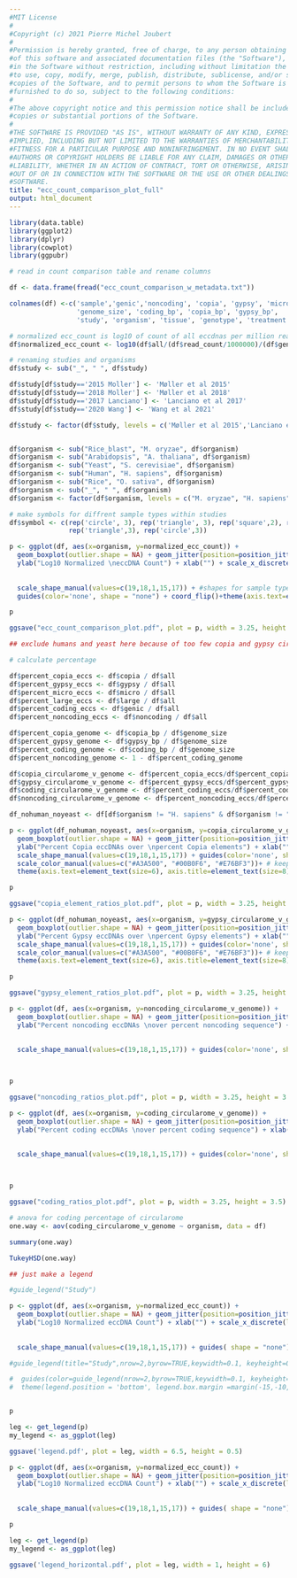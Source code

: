 ```yaml
---
#MIT License
#
#Copyright (c) 2021 Pierre Michel Joubert
#
#Permission is hereby granted, free of charge, to any person obtaining a copy
#of this software and associated documentation files (the "Software"), to deal
#in the Software without restriction, including without limitation the rights
#to use, copy, modify, merge, publish, distribute, sublicense, and/or sell
#copies of the Software, and to permit persons to whom the Software is
#furnished to do so, subject to the following conditions:
#
#The above copyright notice and this permission notice shall be included in all
#copies or substantial portions of the Software.
#
#THE SOFTWARE IS PROVIDED "AS IS", WITHOUT WARRANTY OF ANY KIND, EXPRESS OR
#IMPLIED, INCLUDING BUT NOT LIMITED TO THE WARRANTIES OF MERCHANTABILITY,
#FITNESS FOR A PARTICULAR PURPOSE AND NONINFRINGEMENT. IN NO EVENT SHALL THE
#AUTHORS OR COPYRIGHT HOLDERS BE LIABLE FOR ANY CLAIM, DAMAGES OR OTHER
#LIABILITY, WHETHER IN AN ACTION OF CONTRACT, TORT OR OTHERWISE, ARISING FROM,
#OUT OF OR IN CONNECTION WITH THE SOFTWARE OR THE USE OR OTHER DEALINGS IN THE
#SOFTWARE.
title: "ecc_count_comparison_plot_full"
output: html_document
---
```


```r
library(data.table)
library(ggplot2)
library(dplyr)
library(cowplot)
library(ggpubr)

# read in count comparison table and rename columns

df <- data.frame(fread("ecc_count_comparison_w_metadata.txt"))

colnames(df) <-c('sample','genic','noncoding', 'copia', 'gypsy', 'micro', 'large', 'all', 'read_count',
                 'genome_size', 'coding_bp', 'copia_bp', 'gypsy_bp',
                 'study', 'organism', 'tissue', 'genotype', 'treatment')

# normalized ecc_count is log10 of count of all eccdnas per million reads per mega basepair
df$normalized_ecc_count <- log10(df$all/(df$read_count/1000000)/(df$genome_size/1000000))

# renaming studies and organisms
df$study <- sub("_", " ", df$study)

df$study[df$study=='2015 Moller'] <- 'Møller et al 2015'
df$study[df$study=='2018 Moller'] <- 'Møller et al 2018'
df$study[df$study=='2017 Lanciano'] <- 'Lanciano et al 2017'
df$study[df$study=='2020 Wang'] <- 'Wang et al 2021'

df$study <- factor(df$study, levels = c('Møller et al 2015','Lanciano et al 2017','Møller et al 2018','Wang et al 2021','This Study'))


df$organism <- sub("Rice_blast", "M. oryzae", df$organism)
df$organism <- sub("Arabidopsis", "A. thaliana", df$organism)
df$organism <- sub("Yeast", "S. cerevisiae", df$organism)
df$organism <- sub("Human", "H. sapiens", df$organism)
df$organism <- sub("Rice", "O. sativa", df$organism)
df$organism <- sub("_", " ", df$organism)
df$organism <- factor(df$organism, levels = c("M. oryzae", "H. sapiens", "S. cerevisiae", "A. thaliana", "O. sativa"))

# make symbols for diffrent sample types within studies
df$symbol <- c(rep('circle', 3), rep('triangle', 3), rep('square',2), rep('circle',9), rep('circle',16), rep('triangle',16), rep('circle',2), rep('empty',2), rep('triangle',3), rep('circle',2), rep('diamond',2), rep('circle',4), rep('square',4), rep('triangle',2), rep('diamond',2), rep('diamond',3), rep('square',3), 
               rep('triangle',3), rep('circle',3))


```

```r


p <- ggplot(df, aes(x=organism, y=normalized_ecc_count)) + 
  geom_boxplot(outlier.shape = NA) + geom_jitter(position=position_jitter(0.2), aes(color=study, shape=symbol)) +
  ylab("Log10 Normalized \neccDNA Count") + xlab("") + scale_x_discrete(labels=expression(italic("M. oryzae"), italic("H. sapiens"),
                                                                                      italic("S. cerevisiae"), italic("A. thaliana"),
                                                                                      italic("O. sativa")))+
  scale_shape_manual(values=c(19,18,1,15,17)) + #shapes for sample types
  guides(color='none', shape = "none") + coord_flip()+theme(axis.text=element_text(size=6), axis.title=element_text(size=8), legend.title=element_text(size=8))

p

ggsave("ecc_count_comparison_plot.pdf", plot = p, width = 3.25, height = 3.5)


```




```r

## exclude humans and yeast here because of too few copia and gypsy circles

# calculate percentage

df$percent_copia_eccs <- df$copia / df$all
df$percent_gypsy_eccs <- df$gypsy / df$all
df$percent_micro_eccs <- df$micro / df$all
df$percent_large_eccs <- df$large / df$all
df$percent_coding_eccs <- df$genic / df$all
df$percent_noncoding_eccs <- df$noncoding / df$all

df$percent_copia_genome <- df$copia_bp / df$genome_size
df$percent_gypsy_genome <- df$gypsy_bp / df$genome_size
df$percent_coding_genome <- df$coding_bp / df$genome_size
df$percent_noncoding_genome <- 1 - df$percent_coding_genome

df$copia_circularome_v_genome <- df$percent_copia_eccs/df$percent_copia_genome
df$gypsy_circularome_v_genome <- df$percent_gypsy_eccs/df$percent_gypsy_genome
df$coding_circularome_v_genome <- df$percent_coding_eccs/df$percent_coding_genome
df$noncoding_circularome_v_genome <- df$percent_noncoding_eccs/df$percent_noncoding_genome

df_nohuman_noyeast <- df[df$organism != "H. sapiens" & df$organism != "S. cerevisiae",]

```



```r



p <- ggplot(df_nohuman_noyeast, aes(x=organism, y=copia_circularome_v_genome)) + 
  geom_boxplot(outlier.shape = NA) + geom_jitter(position=position_jitter(0.2), aes(color=study, shape=symbol)) +
  ylab("Percent Copia eccDNAs over \npercent Copia elements") + xlab("") + scale_x_discrete(labels=expression(italic("M. oryzae"), italic("A. thaliana"), italic("O. sativa")))+
  scale_shape_manual(values=c(19,18,1,15,17)) + guides(color='none', shape = "none") + coord_flip() +
  scale_color_manual(values=c("#A3A500", "#00B0F6", "#E76BF3"))+ # keep study colors
  theme(axis.text=element_text(size=6), axis.title=element_text(size=8), legend.title=element_text(size=8))

p

ggsave("copia_element_ratios_plot.pdf", plot = p, width = 3.25, height = 3)


```

```r

p <- ggplot(df_nohuman_noyeast, aes(x=organism, y=gypsy_circularome_v_genome)) + 
  geom_boxplot(outlier.shape = NA) + geom_jitter(position=position_jitter(0.2), aes(color=study, shape=symbol)) +
  ylab("Percent Gypsy eccDNAs over \npercent Gypsy elements") + xlab("") + scale_x_discrete(labels=expression(italic("M. oryzae"), italic("A. thaliana"), italic("O. sativa")))+
  scale_shape_manual(values=c(19,18,1,15,17)) + guides(color='none', shape = "none") + coord_flip()+
  scale_color_manual(values=c("#A3A500", "#00B0F6", "#E76BF3"))+ # keep study colors
  theme(axis.text=element_text(size=6), axis.title=element_text(size=8), legend.title=element_text(size=8))

p

ggsave("gypsy_element_ratios_plot.pdf", plot = p, width = 3.25, height = 3)


```

```r

p <- ggplot(df, aes(x=organism, y=noncoding_circularome_v_genome)) + 
  geom_boxplot(outlier.shape = NA) + geom_jitter(position=position_jitter(0.2), aes(color=study, shape=symbol)) +
  ylab("Percent noncoding eccDNAs \nover percent noncoding sequence") + xlab("") + scale_x_discrete(labels=expression(italic("M. oryzae"), italic("H. sapiens"),
                                                                                      italic("S. cerevisiae"), italic("A. thaliana"),
                                                                                      italic("O. sativa")))+
  scale_shape_manual(values=c(19,18,1,15,17)) + guides(color='none', shape = "none") + coord_flip()+theme(axis.text=element_text(size=6), axis.title=element_text(size=8), legend.title=element_text(size=8))



p

ggsave("noncoding_ratios_plot.pdf", plot = p, width = 3.25, height = 3.5)


```

```r
p <- ggplot(df, aes(x=organism, y=coding_circularome_v_genome)) + 
  geom_boxplot(outlier.shape = NA) + geom_jitter(position=position_jitter(0.2), aes(color=study, shape=symbol)) +
  ylab("Percent coding eccDNAs \nover percent coding sequence") + xlab("") + scale_x_discrete(labels=expression(italic("M. oryzae"), italic("H. sapiens"),
                                                                                      italic("S. cerevisiae"), italic("A. thaliana"),
                                                                                      italic("O. sativa")))+
  scale_shape_manual(values=c(19,18,1,15,17)) + guides(color='none', shape = "none") + coord_flip()+theme(axis.text=element_text(size=6), axis.title=element_text(size=8), legend.title=element_text(size=8))



p

ggsave("coding_ratios_plot.pdf", plot = p, width = 3.25, height = 3.5)

```



```r

# anova for coding percentage of circularome
one.way <- aov(coding_circularome_v_genome ~ organism, data = df)

summary(one.way)

TukeyHSD(one.way)

```



```r

## just make a legend

#guide_legend("Study")

p <- ggplot(df, aes(x=organism, y=normalized_ecc_count)) + 
  geom_boxplot(outlier.shape = NA) + geom_jitter(position=position_jitter(0.2), aes(color=study, shape=symbol)) +
  ylab("Log10 Normalized eccDNA Count") + xlab("") + scale_x_discrete(labels=expression(italic("M. oryzae"), italic("H. sapiens"),
                                                                                      italic("S. cerevisiae"), italic("A. thaliana"),
                                                                                      italic("O. sativa")))+
  scale_shape_manual(values=c(19,18,1,15,17)) + guides( shape = "none") + coord_flip()+theme(axis.text=element_text(size=6), axis.title=element_text(size=8), legend.title=element_text(size=8), legend.position = 'bottom') + guides(color = guide_legend(title="Study",nrow=1,byrow=TRUE,keywidth=0.1, keyheight=0.1, default.unit='inch'))

#guide_legend(title="Study",nrow=2,byrow=TRUE,keywidth=0.1, keyheight=0.1, default.unit='inch'),

#  guides(color=guide_legend(nrow=2,byrow=TRUE,keywidth=0.1, keyheight=0.1, default.unit='inch')) +
#  theme(legend.position = 'bottom', legend.box.margin =margin(-15,-10,0,-10))


p

leg <- get_legend(p)
my_legend <- as_ggplot(leg)

ggsave('legend.pdf', plot = leg, width = 6.5, height = 0.5)

```


```r

p <- ggplot(df, aes(x=organism, y=normalized_ecc_count)) + 
  geom_boxplot(outlier.shape = NA) + geom_jitter(position=position_jitter(0.2), aes(color=study, shape=symbol)) +
  ylab("Log10 Normalized eccDNA Count") + xlab("") + scale_x_discrete(labels=expression(italic("M. oryzae"), italic("H. sapiens"),
                                                                                      italic("S. cerevisiae"), italic("A. thaliana"),
                                                                                      italic("O. sativa")))+
  scale_shape_manual(values=c(19,18,1,15,17)) + guides( shape = "none") + coord_flip()+theme(axis.text=element_text(size=6), axis.title=element_text(size=8), legend.title=element_text(size=8)) + guides(color = guide_legend(title="Study",nrow=5,byrow=TRUE,keywidth=0.1, keyheight=0.1, default.unit='inch'))

p

leg <- get_legend(p)
my_legend <- as_ggplot(leg)

ggsave('legend_horizontal.pdf', plot = leg, width = 1, height = 6)

```

